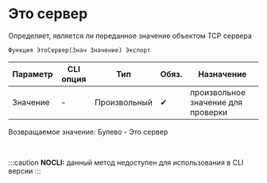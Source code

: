 ﻿---
sidebar_position: 10
---


# Это сервер 
 Определяет, является ли переданное значение объектом TCP сервера



`Функция ЭтоСервер(Знач Значение) Экспорт`

  | Параметр | CLI опция | Тип | Обяз. | Назначение |
  |-|-|-|-|-|
  | Значение | - | Произвольный | &#x2714; | произвольное значение для проверки |

  
  Возвращаемое значение:   Булево -  Это сервер

<br/>


:::caution
**NOCLI:** данный метод недоступен для использования в CLI версии
:::
<br/>



```bsl title="Пример использования для 1С:Предприятие/OneScript"

```
    




